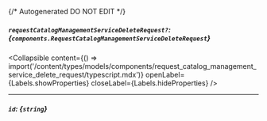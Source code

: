 {/* Autogenerated DO NOT EDIT  */}

##### `requestCatalogManagementServiceDeleteRequest?`: *{`components.RequestCatalogManagementServiceDeleteRequest`}*

<Collapsible content={() => import('/content/types/models/components/request_catalog_management_service_delete_request/typescript.mdx')} openLabel={Labels.showProperties} closeLabel={Labels.hideProperties} />


---
##### `id`: *{`string`}*


